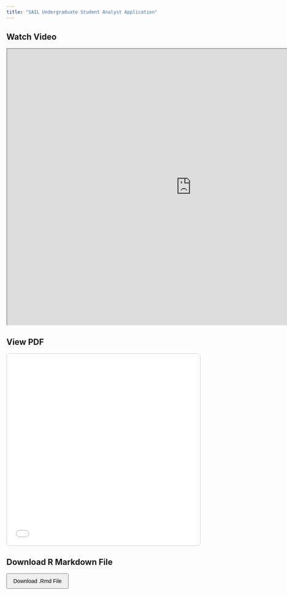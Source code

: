 ```yaml
---
title: "SAIL Undergraduate Student Analyst Application"
---
```


<h2>Watch Video</h2>

<iframe src="https://drive.google.com/file/d/1SR_RpecxTM59Fz41SxAt_vMsgcecABCb/preview" width="960" height="720" allow="autoplay"></iframe>

<h2>View PDF</h2>

<iframe src="attachments/SAIL-USA-2025-R.pdf" width="100%" height="500px" style="border: 1px solid #ccc; border-radius: 8px;">

</iframe>

<h2>Download R Markdown File</h2>

<a href="attachments/SAIL-USA-2025 R.Rmd" download> <button style="padding: 10px 16px; font-size: 1em; cursor: pointer;"> Download .Rmd File </button> </a>
